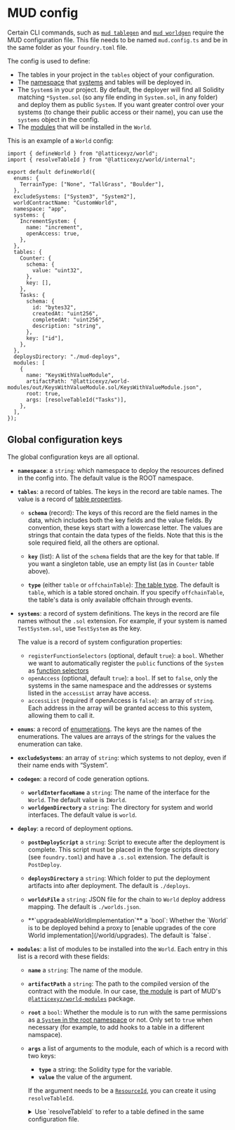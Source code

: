 # MUD config

Certain CLI commands, such as [`mud tablegen`](/cli/tablegen) and [`mud worldgen`](/cli/worldgen) require the MUD configuration file.
This file needs to be named `mud.config.ts` and be in the same folder as your `foundry.toml` file.

The config is used to define:

- The tables in your project in the `tables` object of your configuration.
- The [namespace](/world/namespaces-access-control) that [systems](/world/systems) and tables will be deployed in.
- The `System`s in your project.
  By default, the deployer will find all Solidity matching `*System.sol` (so any file ending in `System.sol`, in any folder) and deploy them as public `System`.
  If you want greater control over your systems (to change their public access or their name), you can use the `systems` object in the config.
- The [modules](/world/modules) that will be installed in the `World`.

This is an example of a `World` config:

```tsx
import { defineWorld } from "@latticexyz/world";
import { resolveTableId } from "@latticexyz/world/internal";

export default defineWorld({
  enums: {
    TerrainType: ["None", "TallGrass", "Boulder"],
  },
  excludeSystems: ["System3", "System2"],
  worldContractName: "CustomWorld",
  namespace: "app",
  systems: {
    IncrementSystem: {
      name: "increment",
      openAccess: true,
    },
  },
  tables: {
    Counter: {
      schema: {
        value: "uint32",
      },
      key: [],
    },
    Tasks: {
      schema: {
        id: "bytes32",
        createdAt: "uint256",
        completedAt: "uint256",
        description: "string",
      },
      key: ["id"],
    },
  },
  deploysDirectory: "./mud-deploys",
  modules: [
    {
      name: "KeysWithValueModule",
      artifactPath: "@latticexyz/world-modules/out/KeysWithValueModule.sol/KeysWithValueModule.json",
      root: true,
      args: [resolveTableId("Tasks")],
    },
  ],
});
```

## Global configuration keys

The global configuration keys are all optional.

- **`namespace`**: a `string`: which namespace to deploy the resources defined in the config into.
  The default value is the ROOT namespace.

- **`tables`**: a record of tables. The keys in the record are table names.
  The value is a record of [table properties](https://github.com/latticexyz/mud/blob/main/packages/store/ts/config/storeConfig.ts#L110-L135).

  - **`schema`** (record):
    The keys of this record are the field names in the data, which includes both the key fields and the value fields.
    By convention, these keys start with a lowercase letter.
    The values are strings that contain the data types of the fields.
    Note that this is the sole required field, all the others are optional.

  - **`key`** (list):
    A list of the `schema` fields that are the key for that table.
    If you want a singleton table, use an empty list (as in `Counter` table above).

  - **`type`** (either `table` or `offchainTable`): [The table type](/store/tables#types-of-tables).
    The default is `table`, which is a table stored onchain.
    If you specify `offchainTable`, the table's data is only available offchain through events.

- **`systems`**: a record of system definitions. The keys in the record are file names without the `.sol` extension. For example, if your system is named `TestSystem.sol`, use `TestSystem` as the key.

  The value is a record of system configuration properties:

  - `registerFunctionSelectors` (optional, default `true`): a `bool`.
    Whether we want to automatically register the `public` functions of the `System` as
    [function selectors](/world/function-selectors)
  - `openAccess` (optional, default `true`): a `bool`.
    If set to `false`, only the systems in the same namespace and the addresses or systems listed in the `accessList` array have access.
  - `accessList` (required if openAccess is `false`): an array of `string`. Each address in the array will be granted access to this system, allowing them to call it.

- **`enums`**: a record of [enumerations](https://solidity-by-example.org/enum/).
  The keys are the names of the enumerations.
  The values are arrays of the strings for the values the enumeration can take.

- **`excludeSystems`**: an array of `string`: which systems to not deploy, even if their name ends with “System”.

- **`codegen`**: a record of code generation options.

  - **`worldInterfaceName`** a `string`: The name of the interface for the `World`.
    The default value is `IWorld`.
  - **`worldgenDirectory`** a `string`: The directory for system and world interfaces.
    The default value is `world`.

- **`deploy`**: a record of deployment options.

  - **`postDeployScript`** a `string`: Script to execute after the deployment is complete.
    This script must be placed in the forge scripts directory (see `foundry.toml`) and have a `.s.sol` extension.
    The default is `PostDeploy`.

  - **`deploysDirectory`** a `string`: Which folder to put the deployment artifacts into after deployment.
    The default is `./deploys`.

  - **`worldsFile`** a `string`: JSON file for the chain to `World` deploy address mapping.
    The default is `./worlds.json`.

  - <a id="upgradeableWorldImplementation" />
    **`upgradeableWorldImplementation`** a `bool`: Whether the `World` is to be deployed behind a proxy to [enable upgrades
    of the core World implementation](/world/upgrades). The default is `false`.

- **`modules`**: a list of modules to be installed into the `World`.
  Each entry in this list is a record with these fields:

  - **`name`** a `string`: The name of the module.
  - **`artifactPath`** a `string`: The path to the compiled version of the contract with the module.
    In our case, [the module](https://github.com/latticexyz/mud/blob/main/packages/world-modules/src/modules/keyswithvalue/KeysWithValueModule.sol) is part of MUD's [`@latticexyz/world-modules`](https://github.com/latticexyz/mud/tree/main/packages/world-modules) package.
  - **`root`** a `bool`: Whether the module is to run with the same permissions as [a `System` in the root namespace](/world/systems#root-systems) or not.
    Only set to `true` when necessary (for example, to add hooks to a table in a different namspace).
  - **`args`** a list of arguments to the module, each of which is a record with two keys:

    - **`type`** a string: the Solidity type for the variable.
    - **`value`** the value of the argument.

    If the argument needs to be a [`ResourceId`](/world/resource-ids), you can create it using `resolveTableId`.

    <details>

    <summary>Use `resolveTableId` to refer to a table defined in the same configuration file.</summary>

    1. In `mud.config.ts`, import `resolveTableId`.

       ```typescript
       import { resolveTableId } from "@latticexyz/world/internal";
       ```

    1. Use this syntax for `args`.
       The return value is the entire record required for the argument, `type` and `value`.

       ```typescript
       args: [resolveTableId("app__Tasks")];
       ```

    </details>
